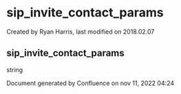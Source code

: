 
# sip_invite_contact_params 

 Created by  Ryan Harris, last modified on 2018.02.07

## sip_invite_contact_params

string

Document generated by Confluence on nov 11, 2022 04:24
